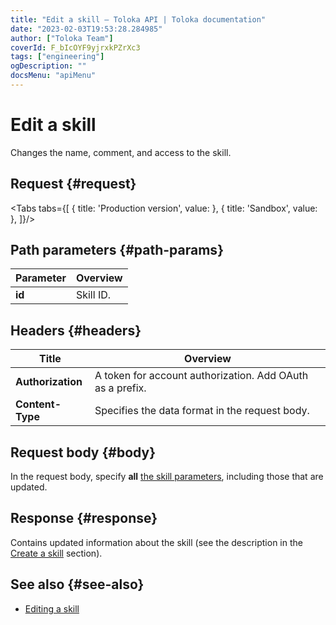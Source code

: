 ```yaml
---
title: "Edit a skill — Toloka API | Toloka documentation"
date: "2023-02-03T19:53:28.284985"
author: ["Toloka Team"]
coverId: F_bIcOYF9yjrxkPZrXc3
tags: ["engineering"]
ogDescription: ""
docsMenu: "apiMenu"
---
```



# Edit a skill

<Announce/>

Changes the name, comment, and access to the skill.

## Request {#request}

<Tabs tabs={[
  { title: 'Production version', value: <EditSkillList1/> },
  { title: 'Sandbox', value: <EditSkillList2/> },
]}/>

## Path parameters {#path-params}

Parameter | Overview
----- | -----
**id** | Skill ID.

## Headers {#headers}

Title | Overview
----- | -----
**Authorization** | A token for account authorization. Add OAuth as a prefix.
**Content-Type** | Specifies the data format in the request body.

## Request body {#body}

In the request body, specify **all** [the skill parameters](/docs-new/api/create-skill#body), including those that are updated.

## Response {#response}

Contains updated information about the skill (see the description in the [Create a skill](/docs-new/api/create-skill#response) section).

## See also {#see-also}

- [Editing a skill](https://toloka.ai/en/docs/guide/concepts/nav-edit)
